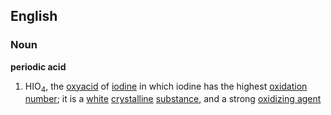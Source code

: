 ==English==
===Noun===
'''periodic acid'''
#{{chemistry}} HIO<sub>4</sub>, the [[oxyacid]] of [[iodine]] in which iodine has the highest [[oxidation number]]; it is a [[white]] [[crystalline]] [[substance]], and a strong [[oxidizing agent]]